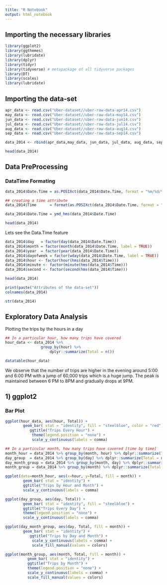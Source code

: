 ```yaml
---
title: "R Notebook"
output: html_notebook
---
```

## Importing the necessary libraries
```r
library(ggplot2)
library(ggthemes)
library(lubridate)
library(dplyr)
library(tidyr)
library(tidyverse) # metapackage of all tidyverse packages
library(DT)
library(scales)
library(lubridate)
```

## Importing the data-set
```r
apr_data <- read.csv("Uber-dataset//uber-raw-data-apr14.csv")
may_data <- read.csv("Uber-dataset//uber-raw-data-may14.csv")
jun_data <- read.csv("Uber-dataset//uber-raw-data-jun14.csv")
jul_data <- read.csv("Uber-dataset//uber-raw-data-jul14.csv")
aug_data <- read.csv("Uber-dataset//uber-raw-data-aug14.csv")
sep_data <- read.csv("Uber-dataset//uber-raw-data-sep14.csv")

data_2014 <- rbind(apr_data,may_data, jun_data, jul_data, aug_data, sep_data)

head(data_2014)
```

## Data PreProcessing
### DataTime Formating
```r
data_2014$Date.Time = as.POSIXct(data_2014$Date.Time, format = "%m/%d/%Y %H:%M:%S")

## creating a time attribute
data_2014$Time      = format(as.POSIXct(data_2014$Date.Time, format = "%m/%d/%Y %H:%M:%S"), format="%H:%M:%S")
```

```r
data_2014$Date.Time = ymd_hms(data_2014$Date.Time)

head(data_2014)
```


Lets see the Data.Time feature 

```r
data_2014$day   = factor(day(data_2014$Date.Time))
data_2014$month = factor(month(data_2014$Date.Time, label = TRUE))
data_2014$year  = factor(year(data_2014$Date.Time))
data_2014$dayofweek = factor(wday(data_2014$Date.Time, label = TRUE))
data_2014$hour <- factor(hour(hms(data_2014$Time)))
data_2014$minute <- factor(minute(hms(data_2014$Time)))
data_2014$second <- factor(second(hms(data_2014$Time)))

head(data_2014)
```


```r
print(paste("Attributes of the data-set"))
colnames(data_2014)
```


```r
str(data_2014)
```

## Exploratory Data Analysis
Plotting the trips by the hours in a day
```r
## In a particular hour, how many trips have covered
hour_data <- data_2014 %>%
                group_by(hour) %>%
                    dplyr::summarize(Total = n()) 

datatable(hour_data)
```
We observe that the number of trips are higher in the evening around 5:00 and 6:00 PM with a jump of 60,000 trips which is a huge jump.
The peak is maintained between 6 PM to 8PM and gradually drops at 9PM.

## 1) ggplot2
### Bar Plot
```r
ggplot(hour_data, aes(hour, Total)) + 
        geom_bar( stat = "identity", fill = "steelblue", color = "red") +
           ggtitle("Trips Every Hour") +
            theme(legend.position = "none") +
            scale_y_continuous(labels = comma)
```

```r
## In a particular month, how many trips have covered [time by time]
month_hour = data_2014 %>% group_by(month, hour) %>% dplyr::summarize(Total = n())
day_group  = data_2014 %>% group_by(day) %>% dplyr::summarize(Total = n())
day_month_group = data_2014 %>% group_by(month, day) %>% dplyr::summarize(Total = n())
month_group = data_2014 %>% group_by(month) %>% dplyr::summarize(Total = n()) 
```

```r
ggplot(data=month_hour, aes(x=hour, y=Total, fill = month)) + 
        geom_bar( stat = "identity") +
        ggtitle("Trips by Hour and Month") + 
        scale_y_continuous(labels = comma)
```

```r
ggplot(day_group, aes(day, Total)) + 
        geom_bar( stat = "identity", fill = "steelblue") +
        ggtitle("Trips Every Day") +
        theme(legend.position = "none") +
        scale_y_continuous(labels = comma)
```

```r
ggplot(day_month_group, aes(day, Total, fill = month)) + 
        geom_bar( stat = "identity") +
           ggtitle("Trips by Day and Month") +
            scale_y_continuous(labels = comma) +
            scale_fill_manual(values = colors)
```


```r
ggplot(month_group, aes(month, Total, fill = month)) + 
          geom_bar( stat = "identity") +
          ggtitle("Trips by Month") +
          theme(legend.position = "none") +
          scale_y_continuous(labels = comma) +
          scale_fill_manual(values = colors)
```


```r
```


